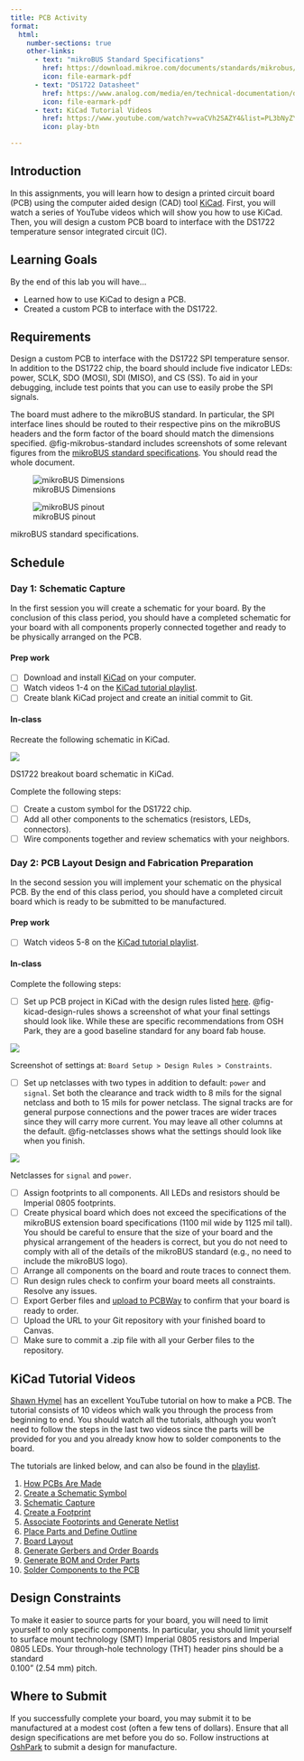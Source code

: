 ```yaml
---
title: PCB Activity
format:
  html:
    number-sections: true
    other-links:
      - text: "mikroBUS Standard Specifications"
        href: https://download.mikroe.com/documents/standards/mikrobus/mikrobus-standard-specification-v200.pdf
        icon: file-earmark-pdf
      - text: "DS1722 Datasheet"
        href: https://www.analog.com/media/en/technical-documentation/data-sheets/DS1722.pdf
        icon: file-earmark-pdf
      - text: KiCad Tutorial Videos
        href: https://www.youtube.com/watch?v=vaCVh2SAZY4&list=PL3bNyZYHcRSUhUXUt51W6nKvxx2ORvUQB
        icon: play-btn

---
```


## Introduction

In this assignments, you will learn how to design a printed circuit board (PCB) using the computer aided design (CAD) tool [KiCad](https://www.kicad.org/).
First, you will watch a series of YouTube videos which will show you how to use KiCad.
Then, you will design a custom PCB board to interface with the DS1722 temperature sensor integrated circuit (IC).

## Learning Goals

By the end of this lab you will have...

- Learned how to use KiCad to design a PCB.
- Created a custom PCB to interface with the DS1722.

## Requirements

Design a custom PCB to interface with the DS1722 SPI temperature sensor.
In addition to the DS1722 chip, the board should include five indicator LEDs: power, SCLK, SDO (MOSI), SDI (MISO), and CS (SS).
To aid in your debugging, include test points that you can use to easily probe the SPI signals.

The board must adhere to the mikroBUS standard.
In particular, the SPI interface lines should be routed to their respective pins on the mikroBUS headers and the form factor of the board should match the dimensions specified.
@fig-mikrobus-standard includes screenshots of some relevant figures from the [mikroBUS standard specifications](https://download.mikroe.com/documents/standards/mikrobus/mikrobus-standard-specification-v200.pdf).
You should read the whole document.

::: {#fig-mikrobus-standard layout-ncol=2}

![mikroBUS Dimensions](images/mikrobus-dimensions.png){#fig-dimensions}

![mikroBUS pinout](images/mikrobus-pinout.png){#fig-pinout}

mikroBUS standard specifications.
:::

## Schedule

### Day 1: Schematic Capture

In the first session you will create a schematic for your board.
By the conclusion of this class period, you should have a completed schematic for your board with all components properly connected together and ready to be physically arranged on the PCB.

#### Prep work

- [ ] Download and install [KiCad](https://www.kicad.org/) on your computer.
- [ ] Watch videos 1-4 on the [KiCad tutorial playlist](https://www.youtube.com/watch?v=vaCVh2SAZY4&list=PL3bNyZYHcRSUhUXUt51W6nKvxx2ORvUQB).
- [ ] Create blank KiCad project and create an initial commit to Git.

#### In-class

Recreate the following schematic in KiCad.

::: {#fig-kicad-schematic-screenshot}
![](images/ds1722-schematic.png)

DS1722 breakout board schematic in KiCad.
:::

Complete the following steps:

- [ ] Create a custom symbol for the DS1722 chip.
- [ ] Add all other components to the schematics (resistors, LEDs, connectors).
- [ ] Wire components together and review schematics with your neighbors.


### Day 2: PCB Layout Design and Fabrication Preparation

In the second session you will implement your schematic on the physical PCB.
By the end of this class period, you should have a completed circuit board which is ready to be submitted to be manufactured.

#### Prep work

- [ ] Watch videos 5-8 on the [KiCad tutorial playlist](https://www.youtube.com/watch?v=vaCVh2SAZY4&list=PL3bNyZYHcRSUhUXUt51W6nKvxx2ORvUQB).

#### In-class

Complete the following steps:

- [ ] Set up PCB project in KiCad with the design rules listed [here](https://docs.oshpark.com/design-tools/kicad/kicad-design-rules/). @fig-kicad-design-rules shows a screenshot of what your final settings should look like. While these are specific recommendations from OSH Park, they are a good baseline standard for any board fab house.

::: {#fig-kicad-design-rules}
![](images/board-setup-constraints.png)

Screenshot of settings at: `Board Setup > Design Rules > Constraints`.
:::


- [ ] Set up netclasses with two types in addition to default: `power` and `signal`. Set both the clearance and track width to 8 mils for the signal netclass and both to 15 mils for power netclass. The signal tracks are for general purpose connections and the power traces are wider traces since they will carry more current. You may leave all other columns at the default. @fig-netclasses shows what the settings should look like when you finish.


::: {#fig-netclasses}
![](images/board-setup-netclasses.png)

Netclasses for `signal` and `power`.
:::


- [ ] Assign footprints to all components. All LEDs and resistors should be Imperial 0805 footprints.
- [ ] Create physical board which does not exceed the specifications of the mikroBUS extension board specifications (1100 mil wide by 1125 mil tall). You should be careful to ensure that the size of your board and the physical arrangement of the headers is correct, but you do not need to comply with all of the details of the mikroBUS standard (e.g., no need to include the mikroBUS logo).
- [ ] Arrange all components on the board and route traces to connect them.
- [ ] Run design rules check to confirm your board meets all constraints. Resolve any issues.
- [ ] Export Gerber files and [upload to PCBWay](https://www.pcbway.com/QuickOrderOnline.aspx) to confirm that your board is ready to order.
- [ ] Upload the URL to your Git repository with your finished board to Canvas.
- [ ] Make sure to commit a .zip file with all your Gerber files to the repository.


## KiCad Tutorial Videos


[Shawn Hymel](https://shawnhymel.com/) has an excellent YouTube tutorial on how to make a PCB.
The tutorial consists of 10 videos which walk you through the process from beginning to end.
You should watch all the tutorials, although you won't need to follow the steps in the last two videos since the parts will be provided for you and you already know how to solder components to the board.

The tutorials are linked below, and can also be found in the [playlist](https://www.youtube.com/watch?v=vaCVh2SAZY4&list=PL3bNyZYHcRSUhUXUt51W6nKvxx2ORvUQB).

1. [How PCBs Are Made](https://www.youtube.com/watch?v=vaCVh2SAZY4&list=PL3bNyZYHcRSUhUXUt51W6nKvxx2ORvUQB&index=1)
2. [Create a Schematic Symbol](https://www.youtube.com/watch?v=c2niS9ZRBHo&list=PL3bNyZYHcRSUhUXUt51W6nKvxx2ORvUQB&index=2)
3. [Schematic Capture](https://www.youtube.com/watch?v=4Gtd7xY6zS4&list=PL3bNyZYHcRSUhUXUt51W6nKvxx2ORvUQB&index=3)
4. [Create a Footprint](https://www.youtube.com/watch?v=ZHH4G_EWhm0&list=PL3bNyZYHcRSUhUXUt51W6nKvxx2ORvUQB&index=4)
5. [Associate Footprints and Generate Netlist](https://www.youtube.com/watch?v=Ghv0bGiZFL8&list=PL3bNyZYHcRSUhUXUt51W6nKvxx2ORvUQB&index=5)
6. [Place Parts and Define Outline](https://www.youtube.com/watch?v=dM5b_s2ysVk&list=PL3bNyZYHcRSUhUXUt51W6nKvxx2ORvUQB&index=6)
7. [Board Layout](https://www.youtube.com/watch?v=jaQPr7PgImk&list=PL3bNyZYHcRSUhUXUt51W6nKvxx2ORvUQB&index=7)
8. [Generate Gerbers and Order Boards](https://www.youtube.com/watch?v=ENmDnoKs2hM&list=PL3bNyZYHcRSUhUXUt51W6nKvxx2ORvUQB&index=8)
9. [Generate BOM and Order Parts](https://www.youtube.com/watch?v=I7GUiGoD1w8&list=PL3bNyZYHcRSUhUXUt51W6nKvxx2ORvUQB&index=9)
10. [Solder Components to the PCB](https://www.youtube.com/watch?v=Zkn_Au5aeLA&list=PL3bNyZYHcRSUhUXUt51W6nKvxx2ORvUQB&index=10)

## Design Constraints

To make it easier to source parts for your board, you will need to limit yourself to only specific components.
In particular, you should limit yourself to surface mount technology (SMT) Imperial 0805 resistors and Imperial 0805 LEDs.
Your through-hole technology (THT) header pins should be a standard 	
0.100" (2.54 mm) pitch.


## Where to Submit

If you successfully complete your board, you may submit it to be manufactured at a modest cost (often a few tens of dollars).
Ensure that all design specifications are met before you do so.
Follow instructions at [OshPark](https://oshpark.com/) to submit a design for manufacture.
